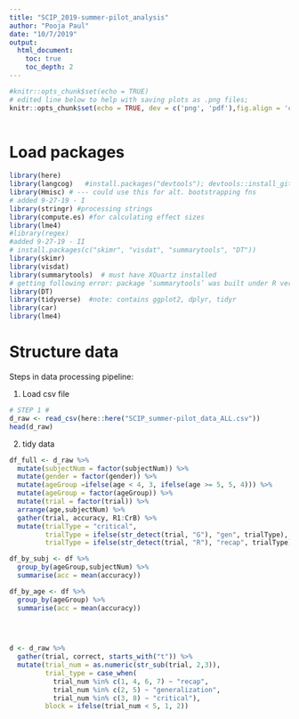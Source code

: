 ```yaml
---
title: "SCIP_2019-summer-pilot_analysis"
author: "Pooja Paul"
date: "10/7/2019"
output:
  html_document:
    toc: true
    toc_depth: 2
---
```


```r
#knitr::opts_chunk$set(echo = TRUE)
# edited line below to help with saving plots as .png files; 
knitr::opts_chunk$set(echo = TRUE, dev = c('png', 'pdf'),fig.align = 'center') 
   
```
# Load packages

```r
library(here)
library(langcog)   #install.packages("devtools"); devtools::install_github("langcog/langcog")
library(Hmisc) # --- could use this for alt. bootstrapping fns
# added 9-27-19 - I
library(stringr) #processing strings
library(compute.es) #for calculating effect sizes
library(lme4) 
#library(regex) 
#added 9-27-19 - II
# install.packages(c("skimr", "visdat", "summarytools", "DT"))
library(skimr)
library(visdat)
library(summarytools)  # must have XQuartz installed 
# getting following error: package ‘summarytools’ was built under R version 3.5.2 couldn't connect to display ":0"system has no X11 capabilities, therefore only ascii graphs will be produced by dfSummary()
library(DT)
library(tidyverse)  #note: contains ggplot2, dplyr, tidyr
library(car)
library(lme4)
```

# Structure data

Steps in data processing pipeline:

(1) Load csv file 

```r
# STEP 1 #
d_raw <- read_csv(here::here("SCIP_summer-pilot_data_ALL.csv"))
head(d_raw)
```

(2) tidy data

```r
df_full <- d_raw %>% 
  mutate(subjectNum = factor(subjectNum)) %>% 
  mutate(gender = factor(gender)) %>% 
  mutate(ageGroup =ifelse(age < 4, 3, ifelse(age >= 5, 5, 4))) %>% 
  mutate(ageGroup = factor(ageGroup)) %>%
  mutate(trial = factor(trial)) %>% 
  arrange(age,subjectNum) %>% 
  gather(trial, accuracy, R1:CrB) %>% 
  mutate(trialType = "critical",
         trialType = ifelse(str_detect(trial, "G"), "gen", trialType),
         trialType = ifelse(str_detect(trial, "R"), "recap", trialType))

df_by_subj <- df %>% 
  group_by(ageGroup,subjectNum) %>% 
  summarise(acc = mean(accuracy)) 

df_by_age <- df %>% 
  group_by(ageGroup) %>% 
  summarise(acc = mean(accuracy)) 
  
  


d <- d_raw %>%
  gather(trial, correct, starts_with("t")) %>%
  mutate(trial_num = as.numeric(str_sub(trial, 2,3)), 
         trial_type = case_when(
           trial_num %in% c(1, 4, 6, 7) ~ "recap",
           trial_num %in% c(2, 5) ~ "generalization",
           trial_num %in% c(3, 8) ~ "critical"), 
         block = ifelse(trial_num < 5, 1, 2))
 


```




